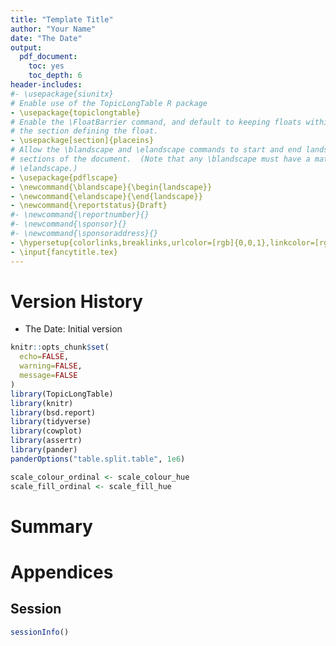 ```yaml
---
title: "Template Title"
author: "Your Name"
date: "The Date"
output:
  pdf_document:
    toc: yes
    toc_depth: 6
header-includes:
#- \usepackage{siunitx}
# Enable use of the TopicLongTable R package
- \usepackage{topiclongtable}
# Enable the \FloatBarrier command, and default to keeping floats within
# the section defining the float.
- \usepackage[section]{placeins}
# Allow the \blandscape and \elandscape commands to start and end landsape
# sections of the document.  (Note that any \blandscape must have a matching
# \elandscape.)
- \usepackage{pdflscape}
- \newcommand{\blandscape}{\begin{landscape}}
- \newcommand{\elandscape}{\end{landscape}}
- \newcommand{\reportstatus}{Draft}
#- \newcommand{\reportnumber}{}
#- \newcommand{\sponsor}{}
#- \newcommand{\sponsoraddress}{}
- \hypersetup{colorlinks,breaklinks,urlcolor=[rgb]{0,0,1},linkcolor=[rgb]{0,0,1}}
- \input{fancytitle.tex}
---
```


\listoffigures
\listoftables

# Version History

* The Date: Initial version

```r
knitr::opts_chunk$set(
  echo=FALSE,
  warning=FALSE,
  message=FALSE
)
library(TopicLongTable)
library(knitr)
library(bsd.report)
library(tidyverse)
library(cowplot)
library(assertr)
library(pander)
panderOptions("table.split.table", 1e6)

scale_colour_ordinal <- scale_colour_hue
scale_fill_ordinal <- scale_fill_hue
```

# Summary

# Appendices

## Session

```r
sessionInfo()
```
